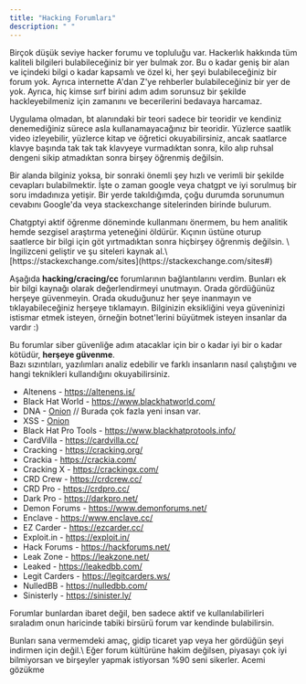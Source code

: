 ```yaml
---
title: "Hacking Forumları"
description: " "
---
```


Birçok düşük seviye hacker forumu ve topluluğu var. Hackerlık hakkında tüm kaliteli bilgileri bulabileceğiniz bir yer bulmak zor. Bu o kadar geniş bir alan ve içindeki bilgi o kadar kapsamlı ve özel ki, her şeyi bulabileceğiniz bir forum yok. Ayrıca internette A'dan Z'ye rehberler bulabileceğiniz bir yer de yok. Ayrıca, hiç kimse sırf birini adım adım sorunsuz bir şekilde hackleyebilmeniz için zamanını ve becerilerini bedavaya harcamaz.

Uygulama olmadan, bt alanındaki bir teori sadece bir teoridir ve kendiniz denemediğiniz sürece asla kullanamayacağınız bir teoridir. Yüzlerce saatlik video izleyebilir, yüzlerce kitap ve öğretici okuyabilirsiniz, ancak saatlarce klavye başında tak tak tak klavyeye vurmadıktan sonra, kilo alıp ruhsal dengeni sikip atmadıktan sonra birşey öğrenmiş değilsin.

Bir alanda bilginiz yoksa, bir sonraki önemli şey hızlı ve verimli bir şekilde cevapları bulabilmektir. İşte o zaman google veya chatgpt  ve iyi sorulmuş bir soru imdadınıza yetişir. Bir yerde takıldığımda, çoğu durumda sorunumun cevabını Google'da veya stackexchange sitelerinden birinde bulurum.

<Info>
  Chatgptyi aktif öğrenme döneminde kullanmanı önermem, bu hem analitik hemde sezgisel araştırma yeteneğini öldürür. Kıçının üstüne oturup saatlerce bir bilgi için göt yırtmadıktan sonra hiçbirşey öğrenmiş değilsin. \
  İngilizceni geliştir ve şu siteleri kaynak al.\
  [https://stackexchange.com/sites](https://stackexchange.com/sites#)
</Info>

Aşağıda **hacking/cracing/cc** forumlarının bağlantılarını verdim. Bunları ek bir bilgi kaynağı olarak değerlendirmeyi unutmayın. Orada gördüğünüz herşeye güvenmeyin. Orada okuduğunuz her şeye inanmayın ve tıklayabileceğiniz herşeye tıklamayın. Bilginizin eksikliğini veya güveninizi istismar etmek isteyen, örneğin botnet'lerini büyütmek isteyen insanlar da vardır :)

Bu forumlar siber güvenliğe adım atacaklar için bir o kadar iyi bir o kadar kötüdür, **herşeye güvenme**.\
Bazı sızıntıları, yazılımları analiz edebilir ve farklı insanların nasıl çalıştığını ve hangi teknikleri kullandığını okuyabilirsiniz.

- Altenens - https://altenens.is/
- Black Hat World - https://www.blackhatworld.com/
- DNA - [Onion](http://darknet77vonbqeatfsnawm5jtnoci5z22mxay6cizmoucgmz52mwyad.onion/) // Burada çok fazla yeni insan var.
- XSS - [Onion ](https://xssforum7mmh3n56inuf2h73hvhnzobi7h2ytb3gvklrfqm7ut3xdnyd.onion/)
- Black Hat Pro Tools - https://www.blackhatprotools.info/
- CardVilla - https://cardvilla.cc/
- Cracking - https://cracking.org/
- Crackia - https://crackia.com/
- Cracking X - https://crackingx.com/
- CRD Crew - https://crdcrew.cc/
- CRD Pro - https://crdpro.cc/
- Dark Pro - https://darkpro.net/
- Demon Forums - https://www.demonforums.net/
- Enclave - https://www.enclave.cc/
- EZ Carder - https://ezcarder.cc/
- Exploit.in - https://exploit.in/
- Hack Forums - https://hackforums.net/
- Leak Zone - https://leakzone.net/
- Leaked - https://leakedbb.com/
- Legit Carders - https://legitcarders.ws/
- NulledBB - https://nulledbb.com/
- Sinisterly - https://sinister.ly/

Forumlar bunlardan ibaret değil, ben sadece aktif ve kullanılabilirleri sıraladım onun haricinde tabiki birsürü forum var kendinde bulabilirsin.

<Danger>
  Bunları sana vermemdeki amaç, gidip ticaret yap veya her gördüğün şeyi indirmen için değil.\
  Eğer forum kültürüne hakim değilsen, piyasayı çok iyi bilmiyorsan ve birşeyler yapmak istiyorsan %90 seni sikerler. Acemi gözükme
</Danger>